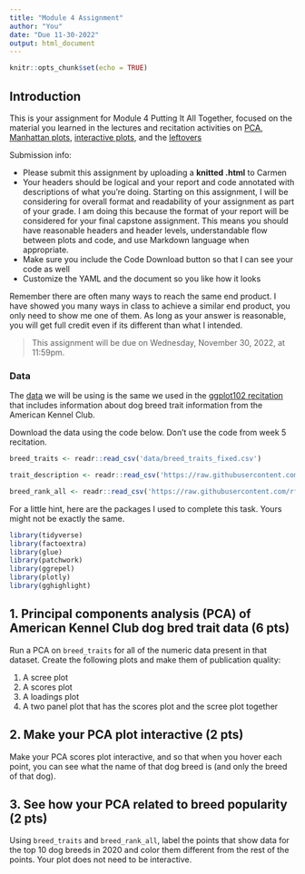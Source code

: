 ```yaml
---
title: "Module 4 Assignment"
author: "You"
date: "Due 11-30-2022"
output: html_document
---
```


```r
knitr::opts_chunk$set(echo = TRUE)
```

## Introduction
This is your assignment for Module 4 Putting It All Together, focused on the material you learned in the lectures and recitation activities on [PCA](4_09_PCA/09_pca.html), [Manhattan plots](4_10_manhattan/10_manhattan.html), [interactive plots](4_11_interactive_plots/4_11_interactive_plots.html), and the [leftovers](4_12_leftovers/4_12_leftovers.html)

Submission info:

- Please submit this assignment by uploading a **knitted .html** to Carmen
- Your headers should be logical and your report and code annotated with descriptions of what you're doing. Starting on this assignment, I will be considering for overall format and readability of your assignment as part of your grade. I am doing this because the format of your report will be considered for your final capstone assignment. This means you should have reasonable headers and header levels, understandable flow between plots and code, and use Markdown language when appropriate.
- Make sure you include the Code Download button so that I can see your code as well
- Customize the YAML and the document so you like how it looks

Remember there are often many ways to reach the same end product. I have showed you many ways in class to achieve a similar end product, you only need to show me one of them. As long as your answer is reasonable, you will get full credit even if its different than what I intended.

> This assignment will be due on Wednesday, November 30, 2022, at 11:59pm.

### Data
The [data](https://github.com/rfordatascience/tidytuesday/blob/master/data/2022/2022-02-01/readme.md) we will be using is the same we used in the [ggplot102 recitation](2_05_themes_labels_facets/05_ggplot102_recitation.html) that includes information about dog breed trait information from the American Kennel Club.

Download the data using the code below. Don't use the code from week 5 recitation.
```r
breed_traits <- readr::read_csv('data/breed_traits_fixed.csv')

trait_description <- readr::read_csv('https://raw.githubusercontent.com/rfordatascience/tidytuesday/master/data/2022/2022-02-01/trait_description.csv')

breed_rank_all <- readr::read_csv('https://raw.githubusercontent.com/rfordatascience/tidytuesday/master/data/2022/2022-02-01/breed_rank.csv')
```

For a little hint, here are the packages I used to complete this task. Yours might not be exactly the same.
```r
library(tidyverse)
library(factoextra)
library(glue)
library(patchwork)
library(ggrepel)
library(plotly)
library(gghighlight)
```


## 1. Principal components analysis (PCA) of American Kennel Club dog bred trait data (6 pts)

Run a PCA on `breed_traits` for all of the numeric data present in that dataset. Create the following plots and make them of publication quality:

1. A scree plot
2. A scores plot
3. A loadings plot
4. A two panel plot that has the scores plot and the scree plot together

## 2. Make your PCA plot interactive (2 pts)

Make your PCA scores plot interactive, and so that when you hover each point, you can see what the name of that dog breed is (and only the breed of that dog).

## 3. See how your PCA related to breed popularity (2 pts)

Using `breed_traits` and `breed_rank_all`, label the points that show data for the top 10 dog breeds in 2020 and color them different from the rest of the points. Your plot does not need to be interactive.
